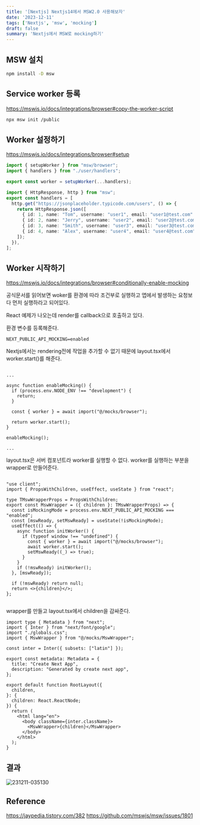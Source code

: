 ```yaml
---
title: '[Nextjs] Nextjs14에서 MSW2.0 사용해보자'
date: '2023-12-11'
tags: ['Nextjs', 'msw', 'mocking']
draft: false
summary: 'Nextjs에서 MSW로 mocking하기'
---
```


## MSW 설치

```bash
npm install -D msw
```

## Service worker 등록

https://mswjs.io/docs/integrations/browser#copy-the-worker-script

```bash
npx msw init /public
```

## Worker 설정하기

https://mswjs.io/docs/integrations/browser#setup

```typescript:/src/mocks/browser.ts
import { setupWorker } from "msw/browser";
import { handlers } from "./user/handlers";

export const worker = setupWorker(...handlers);

```

```typescript:/src/mocks/user/handlers.ts
import { HttpResponse, http } from "msw";
export const handlers = [
  http.get("https://jsonplaceholder.typicode.com/users", () => {
    return HttpResponse.json([
      { id: 1, name: "Tom", username: "user1", email: "user1@test.com" },
      { id: 2, name: "Jerry", username: "user2", email: "user2@test.com" },
      { id: 3, name: "Smith", username: "user3", email: "user3@test.com" },
      { id: 4, name: "Alex", username: "user4", email: "user4@test.com" },
    ]);
  }),
];
```

## Worker 시작하기

https://mswjs.io/docs/integrations/browser#conditionally-enable-mocking

공식문서를 읽어보면 woker를 환경에 따라 조건부로 실행하고 앱에서 발생하는 요청보다 먼저 실행하라고 되어있다.

React 예제가 나오는데 render를 callback으로 호출하고 있다.

환경 변수를 등록해준다.

```plain:.env.local
NEXT_PUBLIC_API_MOCKING=enabled
```

Nextjs에서는 rendering전에 작업을 추가할 수 없기 때문에 layout.tsx에서 worker.start()를 해준다.

```typescript:/src/app/layout.tsx

...

async function enableMocking() {
  if (process.env.NODE_ENV !== "development") {
    return;
  }

  const { worker } = await import("@/mocks/browser");

  return worker.start();
}

enableMocking();

...

```

layout.tsx은 서버 컴포넌트라 worker를 실행할 수 없다.
worker를 실행하는 부분을 wrapper로 만들어준다.

```typescript:/src/mocks/MswInitializer.tsx

"use client";
import { PropsWithChildren, useEffect, useState } from "react";

type TMswWrapperProps = PropsWithChildren;
export const MswWrapper = ({ children }: TMswWrapperProps) => {
  const isMockingMode = process.env.NEXT_PUBLIC_API_MOCKING === "enabled";
  const [mswReady, setMswReady] = useState(!isMockingMode);
  useEffect(() => {
    async function initWorker() {
      if (typeof window !== "undefined") {
        const { worker } = await import("@/mocks/browser");
        await worker.start();
        setMswReady((_) => true);
      }
    }
    if (!mswReady) initWorker();
  }, [mswReady]);

  if (!mswReady) return null;
  return <>{children}</>;
};


```

wrapper를 만들고 layout.tsx에서 children을 감싸준다.

```typescript:/src/app/page.tsx
import type { Metadata } from "next";
import { Inter } from "next/font/google";
import "./globals.css";
import { MswWrapper } from "@/mocks/MswWrapper";

const inter = Inter({ subsets: ["latin"] });

export const metadata: Metadata = {
  title: "Create Next App",
  description: "Generated by create next app",
};

export default function RootLayout({
  children,
}: {
  children: React.ReactNode;
}) {
  return (
    <html lang="en">
      <body className={inter.className}>
        <MswWrapper>{children}</MswWrapper>
      </body>
    </html>
  );
}
```

## 결과

![231211-035130](/static/images/msw-nextjs-setting/231211-035130.png)

## Reference

https://jaypedia.tistory.com/382
https://github.com/mswjs/msw/issues/1801
